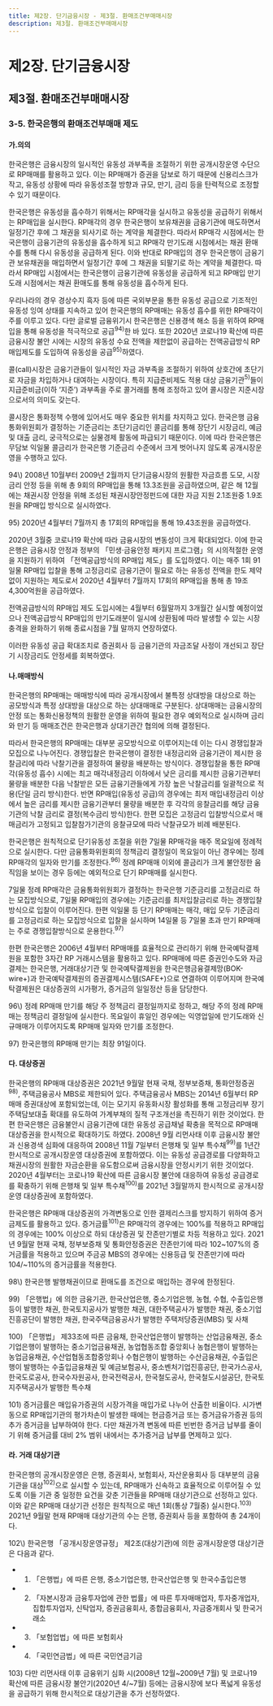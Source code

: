 ```yaml
---
title: 제2장. 단기금융시장 - 제3절. 환매조건부매매시장
description: 제3절. 환매조건부매매시장
---
```


# 제2장. 단기금융시장

## 제3절. 환매조건부매매시장

### 3-5. 한국은행의 환매조건부매매 제도

#### 가.의의

한국은행은 금융시장의 일시적인 유동성 과부족을 조절하기 위한 공개시장운영 수단으로 RP매매를 활용하고 있다. 
이는 RP매매가 증권을 담보로 하기 때문에 신용리스크가 작고, 유동성 상황에 따라 유동성조절 방향과 규모, 만기, 금리 등을 탄력적으로 조정할 수 있기 때문이다.

한국은행은 유동성을 흡수하기 위해서는 RP매각을 실시하고 유동성을 공급하기 위해서는 RP매입을 실시한다. 
RP매각의 경우 한국은행이 보유채권을 금융기관에 매도하면서 일정기간 후에 그 채권을 되사기로 하는 계약을 체결한다. 
따라서 RP매각 시점에서는 한국은행이 금융기관의 유동성을 흡수하게 되고 RP매각 만기도래 시점에서는 채권 환매수를 통해 다시 유동성을 공급하게 된다. 
이와 반대로 RP매입의 경우 한국은행이 금융기관 보유채권을 매입하면서 일정기간 후에 그 채권을 되팔기로 하는 계약을 체결한다. 
따라서 RP매입 시점에서는 한국은행이 금융기관에 유동성을 공급하게 되고 RP매입 만기도래 시점에서는 채권 환매도를 통해 유동성을 흡수하게 된다.

우리나라의 경우 경상수지 흑자 등에 따른 국외부문을 통한 유동성 공급으로 기조적인 유동성 잉여 상태를 지속하고 있어 
한국은행의 RP매매는 유동성 흡수를 위한 RP매각이 주를 이루고 있다. 
다만 글로벌 금융위기시 한국은행은 신용경색 해소 등을 위하여 RP매입을 통해 유동성을 적극적으로 공급$^{94)}$한 바 있다. 
또한 2020년 코로나19 확산에 따른 금융시장 불안 시에는 시장의 유동성 수요 전액을 제한없이 공급하는 전액공급방식 RP매입제도를 도입하여 유동성을 공급$^{95)}$하였다.

콜(call)시장은 금융기관들이 일시적인 자금 과부족을 조절하기 위하여 상호간에 초단기로 자금을 차입하거나 대여하는 시장이다. 
특히 지급준비제도 적용 대상 금융기관$^{5)}$들이 지급준비금(이하 ‘지준’) 과부족을 주로 콜거래를 통해 조정하고 있어 콜시장은 지준시장으로서의 의미도 갖는다. 

콜시장은 통화정책 수행에 있어서도 매우 중요한 위치를 차지하고 있다. 
한국은행 금융통화위원회가 결정하는 기준금리는 초단기금리인 콜금리를 통해 장단기 시장금리, 예금 및 대출 금리, 
궁극적으로는 실물경제 활동에 파급되기 때문이다. 
이에 따라 한국은행은 무담보 익일물 콜금리가 한국은행 기준금리 수준에서 크게 벗어나지 않도록 공개시장운영을 수행하고 있다. 

<GCenterImg src ="/fm/2-16.png" caption="그림2-16. RP매각의 유동성 조절 효과"/>


<GComment>
94\) 2008년 10월부터 2009년 2월까지 단기금융시장의 원활한 자금흐름 도모, 
시장금리 안정 등을 위해 총 9회의 RP매입을 통해 13.3조원을 공급하였으며, 
같은 해 12월에는 채권시장 안정을 위해 조성된 채권시장안정펀드에 대한 자금 지원 2.1조원중 1.9조원을 RP매입 방식으로 실시하였다.

95\) 2020년 4월부터 7월까지 총 17회의 RP매입을 통해 19.43조원을 공급하였다.
</GComment>


<Card title ="[참고2-4] 한국은행의 전액공급방식 RP매입 운용">

2020년 3월중 코로나19 확산에 따라 금융시장의 변동성이 크게 확대되었다. 
이에 한국은행은 금융시장 안정과 정부의 「민생·금융안정 패키지 프로그램」의 시의적절한 운영을 지원하기 위하여 「전액공급방식의 RP매입 제도」를 도입하였다. 
이는 매주 1회 91일물 RP매입 입찰을 통해 고정금리로 금융기관이 필요로 하는 유동성 전액을 한도 제약없이 지원하는 제도로서 
2020년 4월부터 7월까지 17회의 RP매입을 통해 총 19조 4,300억원을 공급하였다.

전액공급방식의 RP매입 제도 도입시에는 4월부터 6월말까지 3개월간 실시할 예정이었으나 전액공급방식 RP매입의 만기도래분이 일시에 상환됨에 따라 
발생할 수 있는 시장충격을 완화하기 위해 종료시점을 7월 말까지 연장하였다.

이러한 유동성 공급 확대조치로 증권회사 등 금융기관의 자금조달 사정이 개선되고 장단기 시장금리도 안정세를 회복하였다.

<GCenterImg src ="/fm/t2-13.png" caption="표2-13. 2020년 전액공급방식 RP매입 실적"/>

</Card> 

#### 나.매매방식

한국은행의 RP매매는 매매방식에 따라 공개시장에서 불특정 상대방을 대상으로 하는 공모방식과 특정 상대방을 대상으로 하는 상대매매로 구분된다. 
상대매매는 금융시장의 안정 또는 통화신용정책의 원활한 운영을 위하여 필요한 경우 
예외적으로 실시하며 금리와 만기 등 매매조건은 한국은행과 상대기관간 협의에 의해 결정된다.

따라서 한국은행의 RP매매는 대부분 공모방식으로 이루어지는데 이는 다시 경쟁입찰과 모집으로 나누어진다. 
경쟁입찰은 한국은행이 결정한 내정금리와 금융기관이 제시한 응찰금리에 따라 낙찰기관을 결정하여 물량을 배분하는 방식이다. 
경쟁입찰을 통한 RP매각(유동성 흡수) 시에는 최고 매각내정금리 이하에서 낮은 금리를 제시한 금융기관부터 물량을 배분한 다음 
낙찰받은 모든 금융기관들에게 가장 높은 낙찰금리를 일괄적으로 적용(단일 금리 방식)한다. 
반면 RP매입(유동성 공급)의 경우에는 최저 매입내정금리 이상에서 높은 금리를 제시한 금융기관부터 물량을 배분한 후 
각각의 응찰금리를 해당 금융기관의 낙찰 금리로 결정(복수금리 방식)한다. 
한편 모집은 고정금리 입찰방식으로서 매매금리가 고정되고 입찰참가기관의 응찰규모에 따라 낙찰규모가 비례 배분된다.

한국은행은 원칙적으로 단기유동성 조절을 위한 7일물 RP매각을 매주 목요일에 정례적으로 실시한다. 
다만 금융통화위원회의 정책금리 결정일이 목요일이 아닌 경우에는 정례 RP매각의 일자와 만기를 조정한다.$^{96)}$
정례 RP매매 이외에 콜금리가 크게 불안정한 움직임을 보이는 경우 등에는 예외적으로 단기 RP매매를 실시한다.

7일물 정례 RP매각은 금융통화위원회가 결정하는 한국은행 기준금리를 고정금리로 하는 모집방식으로, 
7일물 RP매입의 경우에는 기준금리를 최저입찰금리로 하는 경쟁입찰방식으로 입찰이 이루어진다. 
한편 익일물 등 단기 RP매매는 매각, 매입 모두 기준금리를 고정금리로 하는 모집방식으로 입찰을 실시하며 14일물 등 7일물 초과 만기 RP매매는 주로 경쟁입찰방식으로 운용한다.$^{97)}$

<GCenterImg src ="/fm/t2-14.png" caption="표2-14. 한국은행의 RP매매실적"/>


한편 한국은행은 2006년 4월부터 RP매매를 효율적으로 관리하기 위해 한국예탁결제원을 포함한 3자간 RP 거래시스템을 활용하고 있다. 
RP매매에 따른 증권인수도와 자금결제는 한국은행, 거래대상기관 및 한국예탁결제원을 
한국은행금융결제망(BOK-wire+)과 한국예탁결제원의 증권결제시스템(SAFE+)으로 연결하여 이루어지며 한국예탁결제원은 대상증권의 시가평가, 증거금의 일일정산 등을 담당한다.

<GCenterImg src ="/fm/2-17.png" caption="그림2-17. RP매매 흐름도"/>


<GComment>
96\) 정례 RP매매 만기를 해당 주 정책금리 결정일까지로 정하고, 해당 주의 정례 RP매매는 정책금리 결정일에 실시한다. 
목요일이 휴일인 경우에는 익영업일에 만기도래와 신규매매가 이루어지도록 RP매매 일자와 만기를 조정한다.

97\) 한국은행의 RP매매 만기는 최장 91일이다.
</GComment>

#### 다. 대상증권

한국은행의 RP매매 대상증권은 2021년 9월말 현재 국채, 정부보증채, 통화안정증권$^{98)}$, 주택금융공사 MBS로 제한되어 있다. 
주택금융공사 MBS는 2014년 6월부터 RP매매 증권대상에 포함되었는데, 이는 모기지 유동화시장 활성화를 통해 고정금리부 장기주택담보대출 확대를 유도하여 
가계부채의 질적 구조개선을 촉진하기 위한 것이었다. 
한편 한국은행은 금융불안시 금융기관에 대한 유동성 공급채널 확충을 목적으로 RP매매 대상증권을 한시적으로 확대하기도 하였다. 
2008년 9월 리먼사태 이후 금융시장 불안과 신용경색 심화에 대응하여 2008년 11월 7일부터 은행채 및 일부 특수채$^{99)}$를 
1년간 한시적으로 공개시장운영 대상증권에 포함하였다. 
이는 유동성 공급경로를 다양화하고 채권시장의 원활한 자금순환을 유도함으로써 금융시장을 안정시키기 위한 것이었다. 
2020년 4월부터는 코로나19 확산에 따른 금융시장 불안에 대응하여 유동성 공급경로를 확충하기 위해 은행채 및 일부 특수채$^{100)}$를 2021년 3월말까지 한시적으로 공개시장운영 대상증권에 포함하였다.

한국은행은 RP매매 대상증권의 가격변동으로 인한 결제리스크를 방지하기 위하여 증거금제도를 활용하고 있다. 
증거금률$^{101)}$은 RP매각의 경우에는 100%를 적용하고 RP매입의 경우에는 100% 이상으로 하되 대상증권 및 잔존만기별로 차등 적용하고 있다. 
2021년 9월말 현재 국채, 정부보증채 및 통화안정증권은 잔존만기에 따라 102~107%의 증거금률을 적용하고 있으며 
주금공 MBS의 경우에는 신용등급 및 잔존만기에 따라 104/~110%의 증거금률을 적용한다.

<GCenterImg src ="/fm/t2-15.png" caption="표2-15. 한국은행의 RP매입 대상증권별 증거금률"/>


<GComment>
98\) 한국은행 발행채권이므로 환매도를 조건으로 매입하는 경우에 한정된다.

99\) 「은행법」에 의한 금융기관, 한국산업은행, 중소기업은행, 농협, 수협, 수출입은행 등이 발행한 채권, 한국토지공사가 발행한 채권, 
대한주택공사가 발행한 채권, 중소기업진흥공단이 발행한 채권, 한국주택금융공사가 발행한 주택저당증권(MBS) 및 사채

100\) 「은행법」 제33조에 따른 금융채, 한국산업은행이 발행하는 산업금융채권, 중소기업은행이 발행하는 중소기업금융채권, 
농업협동조합 중앙회나 농협은행이 발행하는 농업금융채권, 수산업협동조합중앙회나 수협은행이 발행하는 수산금융채권, 
수출입은행이 발행하는 수출입금융채권 및 예금보험공사, 중소벤처기업진흥공단, 한국가스공사, 한국도로공사, 한국수자원공사, 한국전력공사, 한국철도공사,
한국철도시설공단, 한국토지주택공사가 발행한 특수채

101\) 증거금률은 매입유가증권의 시장가격을 매입가로 나누어 산출한 비율이다. 
시가변동으로 RP매입기관의 평가차손이 발생한 때에는 현금증거금 또는 증거금유가증권 등의 추가 증거금을 납부하여야 한다. 
다만 채권가격 변동에 따른 빈번한 증거금 납부를 줄이기 위해 증거금률 대비 2% 범위 내에서는 추가증거금 납부를 면제하고 있다.
</GComment>

#### 라. 거래 대상기관

한국은행의 공개시장운영은 은행, 증권회사, 보험회사, 자산운용회사 등 대부분의 금융기관을 대상$^{102)}$으로 실시할 수 있는데, 
RP매매가 신속하고 효율적으로 이루어질 수 있도록 이들 기관 중 일정한 요건을 갖춘 기관들을 RP매매 대상기관으로 선정하고 있다. 
이와 같은 RP매매 대상기관 선정은 원칙적으로 매년 1회(통상 7월중) 실시한다.$^{103)}$ 
2021년 9월말 현재 RP매매 대상기관의 수는 은행, 증권회사 등을 포함하여 총 24개이다.

<GCenterImg src ="/fm/t2-16.png" caption="표2-16. RP매매 대상기관수"/>


<GComment>
102\) 한국은행 「공개시장운영규정」 제2조(대상기관)에 의한 공개시장운영 대상기관은 다음과 같다.

  - 1. 「은행법」에 따른 은행, 중소기업은행, 한국산업은행 및 한국수출입은행
  - 2. 「자본시장과 금융투자업에 관한 법률」에 따른 투자매매업자, 투자중개업자, 집합투자업자, 신탁업자, 증권금융회사, 종합금융회사,
자금중개회사 및 한국거래소
  - 3. 「보험업법」에 따른 보험회사
  - 4. 「국민연금법」에 따른 국민연금기금

103\) 다만 리먼사태 이후 금융위기 심화 시(2008년 12월~2009년 7월) 및 코로나19 확산에 따른 금융시장 불안기(2020년 4/~7월) 등에는
금융시장에 보다 폭넓게 유동성을 공급하기 위해 한시적으로 대상기관을 추가 선정하였다.

</GComment>

